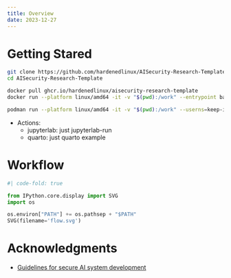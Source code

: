 ```yaml
---
title: Overview
date: 2023-12-27
---
```


# Getting Stared

```bash
git clone https://github.com/hardenedlinux/AISecurity-Research-Template
cd AISecurity-Research-Template

docker pull ghcr.io/hardenedlinux/aisecurity-research-template
docker run --platform linux/amd64 -it -v "$(pwd):/work" --entrypoint bash ghcr.io/hardenedlinux/aisecurity-research-template:latest

podman run --platform linux/amd64 -it -v "$(pwd):/work" --userns=keep-id --entrypoint bash ghcr.io/hardenedlinux/aisecurity-research-template-users:latest
```
- Actions:
    + jupyterlab: just jupyterlab-run
    + quarto: just quarto example <render/preview>
    
# Workflow

```python
#| code-fold: true

from IPython.core.display import SVG
import os

os.environ["PATH"] += os.pathsep + "$PATH"
SVG(filename='flow.svg')
```


# Acknowledgments

- [Guidelines for secure AI system development
](https://www.ncsc.gov.uk/collection/guidelines-secure-ai-system-development)
